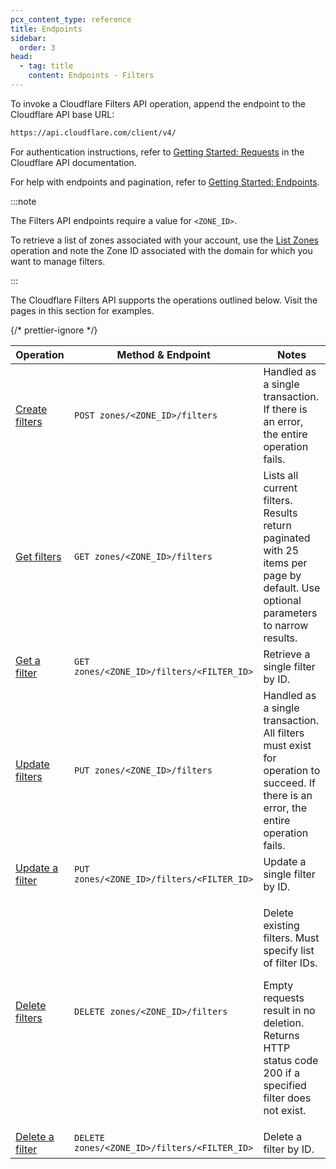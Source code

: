 ```yaml
---
pcx_content_type: reference
title: Endpoints
sidebar:
  order: 3
head:
  - tag: title
    content: Endpoints - Filters
---
```


To invoke a Cloudflare Filters API operation, append the endpoint to the Cloudflare API base URL:

```txt
https://api.cloudflare.com/client/v4/
```

For authentication instructions, refer to [Getting Started: Requests](/fundamentals/api/) in the Cloudflare API documentation.

For help with endpoints and pagination, refer to [Getting Started: Endpoints](/fundamentals/api/).

:::note

The Filters API endpoints require a value for `<ZONE_ID>`.

To retrieve a list of zones associated with your account, use the [List Zones](/api/resources/zones/methods/list/) operation and note the Zone ID associated with the domain for which you want to manage filters.

:::

The Cloudflare Filters API supports the operations outlined below. Visit the pages in this section for examples.

{/* prettier-ignore */}
<table>
  <thead>
    <tr>
      <th style="width: 20%">Operation</th>
      <th>Method & Endpoint</th>
      <th style="width: 30%">Notes</th>
    </tr>
  </thead>
  <tbody>
    <tr>
      <td>
        <a href="/api/resources/filters/methods/create/">Create filters</a>
      </td>
      <td>
        <code>POST zones/&lt;ZONE_ID&gt;/filters</code>
      </td>
      <td>Handled as a single transaction. If there is an error, the entire operation fails.</td>
    </tr>
    <tr>
      <td>
        <a href="/api/resources/filters/methods/list/">Get filters</a>
      </td>
      <td>
        <code>GET zones/&lt;ZONE_ID&gt;/filters</code>
      </td>
      <td>
        Lists all current filters. Results return paginated with 25 items per page by default. Use
        optional parameters to narrow results.
      </td>
    </tr>
    <tr>
      <td>
        <a href="/api/resources/filters/methods/get/">Get a filter</a>
      </td>
      <td>
        <code>GET zones/&lt;ZONE_ID&gt;/filters/&lt;FILTER_ID&gt;</code>
      </td>
      <td>Retrieve a single filter by ID.</td>
    </tr>
    <tr>
      <td>
        <a href="/api/resources/filters/methods/bulk_update/">Update filters</a>
      </td>
      <td>
        <code>PUT zones/&lt;ZONE_ID&gt;/filters</code>
      </td>
      <td>
        Handled as a single transaction. All filters must exist for operation to succeed. If there
        is an error, the entire operation fails.
      </td>
    </tr>
    <tr>
      <td>
        <a href="/api/resources/filters/methods/update/">Update a filter</a>
      </td>
      <td>
        <code>PUT zones/&lt;ZONE_ID&gt;/filters/&lt;FILTER_ID&gt;</code>
      </td>
      <td>Update a single filter by ID.</td>
    </tr>
    <tr>
      <td>
        <a href="/api/resources/filters/methods/bulk_delete/">Delete filters</a>
      </td>
      <td>
        <code>DELETE zones/&lt;ZONE_ID&gt;/filters</code>
      </td>
      <td>
        <p>Delete existing filters. Must specify list of filter IDs.</p>
        <p>
          Empty requests result in no deletion. Returns HTTP status code 200 if a specified filter
          does not exist.
        </p>
      </td>
    </tr>
    <tr>
      <td>
        <a href="/api/resources/filters/methods/delete/">Delete a filter</a>
      </td>
      <td>
        <code>DELETE zones/&lt;ZONE_ID&gt;/filters/&lt;FILTER_ID&gt;</code>
      </td>
      <td>Delete a filter by ID.</td>
    </tr>
  </tbody>
</table>
